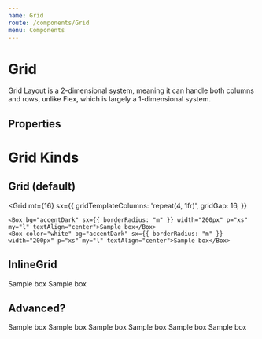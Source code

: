 ```yaml
---
name: Grid
route: /components/Grid
menu: Components
---
```




# Grid

Grid Layout is a 2-dimensional system, meaning it can handle both columns and rows, unlike Flex, which is largely a 1-dimensional system. 

## Properties

<Props of={Grid} />

# Grid Kinds

## Grid (default)

<Grid
    mt={16}
    sx={{
      gridTemplateColumns: 'repeat(4, 1fr)',
      gridGap: 16,
    }}
  >
    <Box bg="accentDark" sx={{ borderRadius: "m" }} width="200px" p="xs" my="l" textAlign="center">Sample box</Box>
    <Box color="white" bg="accentDark" sx={{ borderRadius: "m" }} width="200px" p="xs" my="l" textAlign="center">Sample box</Box>
</Grid>

## InlineGrid

<InlineGrid>
  <Box bg="accentDark" sx={{ borderRadius: "m" }} width="200px" p="xs" my="l" textAlign="center">Sample box</Box>
  <Box color="white" bg="accentDark" sx={{ borderRadius: "m" }} width="200px" p="xs" my="l" textAlign="center">Sample box</Box>
</InlineGrid>


## Advanced?

<Playground>
  <Grid
    mt={16}
    sx={{
      gridTemplateColumns: 'repeat(4, 1fr)',
      gridGap: 16,
    }}
  >
    <Box bg="accentDark" sx={{ borderRadius: "m" }} width="200px" p="xs" my="l" textAlign="center">Sample box</Box>
    <Box color="white" bg="bgGlassDark" sx={{ borderRadius: "m" }} width="200px" p="xs" my="l" textAlign="center">Sample box</Box>
    <Box bg="accentDark" sx={{ borderRadius: "m" }} width="200px" p="xs" my="l" color="white" textAlign="center">Sample box</Box>
    <Box bg="accentDark" sx={{ borderRadius: "m" }} width="200px" p="xs" my="l" textAlign="center">Sample box</Box>
    <Box color="white" bg="accentDark" sx={{ borderRadius: "m" }} width="200px" p="xs" my="l" textAlign="center">Sample box</Box>
    <Box bg="accentDark" sx={{ borderRadius: "m" }} width="200px" p="xs" my="l" color="white" textAlign="center">Sample box</Box>
  </Grid>
</Playground>


